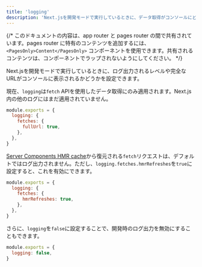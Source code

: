 ```yaml
---
title: 'logging'
description: 'Next.jsを開発モードで実行しているときに、データ取得がコンソールにどのようにログ出力されるかを設定します'
---
```


{/* このドキュメントの内容は、app router と pages router の間で共有されています。pages router に特有のコンテンツを追加するには、`<PagesOnly>Content</PagesOnly>` コンポーネントを使用できます。共有されるコンテンツは、コンポーネントでラップされないようにしてください。 */}

Next.jsを開発モードで実行しているときに、ログ出力されるレベルや完全なURLがコンソールに表示されるかどうかを設定できます。

現在、`logging`は`fetch` APIを使用したデータ取得にのみ適用されます。Next.js内の他のログにはまだ適用されていません。

```js title="next.config.js"
module.exports = {
  logging: {
    fetches: {
      fullUrl: true,
    },
  },
}
```

[Server Components HMR cache](/docs/app/api-reference/next-config-js/serverComponentsHmrCache)から復元される`fetch`リクエストは、デフォルトではログ出力されません。ただし、`logging.fetches.hmrRefreshes`を`true`に設定すると、これを有効にできます。

```js title="next.config.js"
module.exports = {
  logging: {
    fetches: {
      hmrRefreshes: true,
    },
  },
}
```

さらに、`logging`を`false`に設定することで、開発時のログ出力を無効にすることもできます。

```js title="next.config.js"
module.exports = {
  logging: false,
}
```
